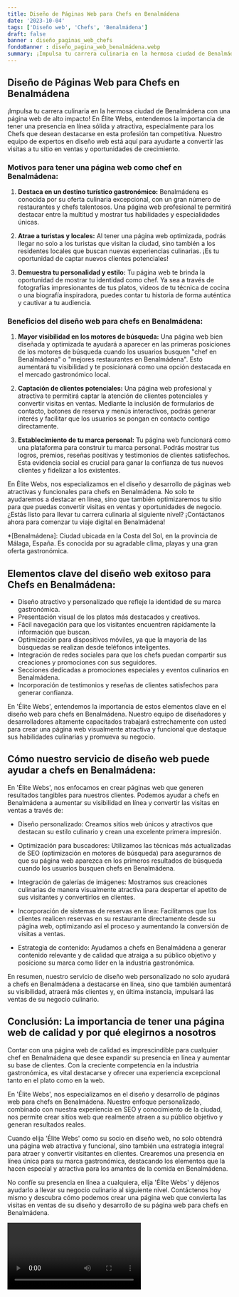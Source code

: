 ```yaml
---
title: Diseño de Páginas Web para Chefs en Benalmádena
date: '2023-10-04'
tags: ['Diseño web', 'Chefs', 'Benalmádena']
draft: false
banner : diseño_paginas_web_chefs
fondoBanner : diseño_pagina_web_benalmádena.webp
summary: ¡Impulsa tu carrera culinaria en la hermosa ciudad de Benalmádena con una página web de alto impacto! En Élite Webs, entendemos la importancia de tener una presencia en línea sólida y atractiva, especialmente para los Chefs que desean destacarse en esta profesión tan competitiva. Nuestro equipo de expertos en diseño web está aquí para ayudarte a convertir las visitas a tu sitio en ventas y oportunidades de crecimiento.
---
```


## Diseño de Páginas Web para Chefs en Benalmádena

¡Impulsa tu carrera culinaria en la hermosa ciudad de Benalmádena con una página web de alto impacto! En Élite Webs, entendemos la importancia de tener una presencia en línea sólida y atractiva, especialmente para los Chefs que desean destacarse en esta profesión tan competitiva. Nuestro equipo de expertos en diseño web está aquí para ayudarte a convertir las visitas a tu sitio en ventas y oportunidades de crecimiento.

### Motivos para tener una página web como chef en Benalmádena:

1. **Destaca en un destino turístico gastronómico:** Benalmádena es conocida por su oferta culinaria excepcional, con un gran número de restaurantes y chefs talentosos. Una página web profesional te permitirá destacar entre la multitud y mostrar tus habilidades y especialidades únicas.

2. **Atrae a turistas y locales:** Al tener una página web optimizada, podrás llegar no solo a los turistas que visitan la ciudad, sino también a los residentes locales que buscan nuevas experiencias culinarias. ¡Es tu oportunidad de captar nuevos clientes potenciales!

3. **Demuestra tu personalidad y estilo:** Tu página web te brinda la oportunidad de mostrar tu identidad como chef. Ya sea a través de fotografías impresionantes de tus platos, videos de tu técnica de cocina o una biografía inspiradora, puedes contar tu historia de forma auténtica y cautivar a tu audiencia.

### Beneficios del diseño web para chefs en Benalmádena:

1. **Mayor visibilidad en los motores de búsqueda:** Una página web bien diseñada y optimizada te ayudará a aparecer en las primeras posiciones de los motores de búsqueda cuando los usuarios busquen "chef en Benalmádena" o "mejores restaurantes en Benalmádena". Esto aumentará tu visibilidad y te posicionará como una opción destacada en el mercado gastronómico local.

2. **Captación de clientes potenciales:** Una página web profesional y atractiva te permitirá captar la atención de clientes potenciales y convertir visitas en ventas. Mediante la inclusión de formularios de contacto, botones de reserva y menús interactivos, podrás generar interés y facilitar que los usuarios se pongan en contacto contigo directamente.

3. **Establecimiento de tu marca personal:** Tu página web funcionará como una plataforma para construir tu marca personal. Podrás mostrar tus logros, premios, reseñas positivas y testimonios de clientes satisfechos. Esta evidencia social es crucial para ganar la confianza de tus nuevos clientes y fidelizar a los existentes.

En Élite Webs, nos especializamos en el diseño y desarrollo de páginas web atractivas y funcionales para chefs en Benalmádena. No solo te ayudaremos a destacar en línea, sino que también optimizaremos tu sitio para que puedas convertir visitas en ventas y oportunidades de negocio. ¿Estás listo para llevar tu carrera culinaria al siguiente nivel? ¡Contáctanos ahora para comenzar tu viaje digital en Benalmádena!

*[Benalmádena]: Ciudad ubicada en la Costa del Sol, en la provincia de Málaga, España. Es conocida por su agradable clima, playas y una gran oferta gastronómica.

<GifSeo />

<Cta />

## Elementos clave del diseño web exitoso para Chefs en Benalmádena:

- Diseño atractivo y personalizado que refleje la identidad de su marca gastronómica.
- Presentación visual de los platos más destacados y creativos.
- Fácil navegación para que los visitantes encuentren rápidamente la información que buscan.
- Optimización para dispositivos móviles, ya que la mayoría de las búsquedas se realizan desde teléfonos inteligentes.
- Integración de redes sociales para que los chefs puedan compartir sus creaciones y promociones con sus seguidores.
- Secciones dedicadas a promociones especiales y eventos culinarios en Benalmádena.
- Incorporación de testimonios y reseñas de clientes satisfechos para generar confianza.

En 'Élite Webs', entendemos la importancia de estos elementos clave en el diseño web para chefs en Benalmádena. Nuestro equipo de diseñadores y desarrolladores altamente capacitados trabajará estrechamente con usted para crear una página web visualmente atractiva y funcional que destaque sus habilidades culinarias y promueva su negocio.

## Cómo nuestro servicio de diseño web puede ayudar a chefs en Benalmádena:

En 'Élite Webs', nos enfocamos en crear páginas web que generen resultados tangibles para nuestros clientes. Podemos ayudar a chefs en Benalmádena a aumentar su visibilidad en línea y convertir las visitas en ventas a través de:

- Diseño personalizado: Creamos sitios web únicos y atractivos que destacan su estilo culinario y crean una excelente primera impresión.

- Optimización para buscadores: Utilizamos las técnicas más actualizadas de SEO (optimización en motores de búsqueda) para asegurarnos de que su página web aparezca en los primeros resultados de búsqueda cuando los usuarios busquen chefs en Benalmádena.

- Integración de galerías de imágenes: Mostramos sus creaciones culinarias de manera visualmente atractiva para despertar el apetito de sus visitantes y convertirlos en clientes.

- Incorporación de sistemas de reservas en línea: Facilitamos que los clientes realicen reservas en su restaurante directamente desde su página web, optimizando así el proceso y aumentando la conversión de visitas a ventas.

- Estrategia de contenido: Ayudamos a chefs en Benalmádena a generar contenido relevante y de calidad que atraiga a su público objetivo y posicione su marca como líder en la industria gastronómica.

En resumen, nuestro servicio de diseño web personalizado no solo ayudará a chefs en Benalmádena a destacarse en línea, sino que también aumentará su visibilidad, atraerá más clientes y, en última instancia, impulsará las ventas de su negocio culinario.

## Conclusión: La importancia de tener una página web de calidad y por qué elegirnos a nosotros

Contar con una página web de calidad es imprescindible para cualquier chef en Benalmádena que desee expandir su presencia en línea y aumentar su base de clientes. Con la creciente competencia en la industria gastronómica, es vital destacarse y ofrecer una experiencia excepcional tanto en el plato como en la web.

En 'Élite Webs', nos especializamos en el diseño y desarrollo de páginas web para chefs en Benalmádena. Nuestro enfoque personalizado, combinado con nuestra experiencia en SEO y conocimiento de la ciudad, nos permite crear sitios web que realmente atraen a su público objetivo y generan resultados reales.

Cuando elija 'Élite Webs' como su socio en diseño web, no solo obtendrá una página web atractiva y funcional, sino también una estrategia integral para atraer y convertir visitantes en clientes. Crearemos una presencia en línea única para su marca gastronómica, destacando los elementos que la hacen especial y atractiva para los amantes de la comida en Benalmádena.

No confíe su presencia en línea a cualquiera, elija 'Élite Webs' y déjenos ayudarlo a llevar su negocio culinario al siguiente nivel. Contáctenos hoy mismo y descubra cómo podemos crear una página web que convierta las visitas en ventas de su diseño y desarrollo de su página web para chefs en Benalmádena.

<Video />

<CtaBot job='Chefs' city='Benalmádena'/>

<Gmaps query='Benalmádena+españa+maps' />